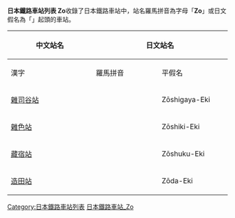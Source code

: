 {{ListTOC Japan Romaji}}
<br>
{{ListTOC Japan Hiragana}}
'''日本鐵路車站列表 Zo'''收錄了日本鐵路車站中，站名羅馬拼音為字母「'''Zo'''」或日文假名為「'''{{lang|ja|ぞ}}'''」起頭的車站。

{| class="wikitable" border="1"
|-
! rowspan="2" width="200"| 中文站名
! colspan="3"| 日文站名
! rowspan="2" width="300"| 所屬業者/路線
|-
! width="150"| 漢字
! width="150"| 羅馬拼音
! width="150"| 平假名
|-
| [[雜司谷站|雜司谷站]]
| {{lang|ja|雑司が谷駅}}
| Zōshigaya-Eki
| {{lang|ja|ぞうしがやえき}}
| 東京地下鐵副都心線
|-
|[[雜色站|雜色站]]
|{{lang|ja|雑色駅}}
| Zōshiki-Eki
|{{lang|ja|ぞうしきえき}}
|京急本線
|-
|[[藏宿站|藏宿站]]
|{{lang|ja|蔵宿駅}}
| Zōshuku-Eki
|{{lang|ja|ぞうしゅくえき}}
|松浦鐵道西九州線
|-
|[[造田站|造田站]]
|{{lang|ja|造田駅}}
| Zōda-Eki
|{{lang|ja|ぞうだえき}}
|四國旅客鐵道高德線
|}

[[Category:日本鐵路車站列表|Category:日本鐵路車站列表]]
[[Category:日本鐵路車站_Zo|]]